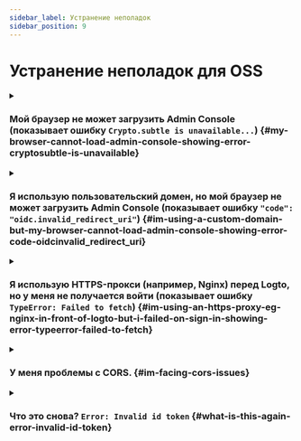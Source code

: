 ```yaml
---
sidebar_label: Устранение неполадок
sidebar_position: 9
---
```


# Устранение неполадок для OSS

<details>

<summary>

### Мой браузер не может загрузить Admin Console (показывает ошибку `Crypto.subtle is unavailable...`) \{#my-browser-cannot-load-admin-console-showing-error-cryptosubtle-is-unavailable}

</summary>

Admin Console использует [Web Crypto API](https://developer.mozilla.org/en-US/docs/Web/API/Web_Crypto_API), который требует [защищенных контекстов](https://developer.mozilla.org/en-US/docs/Web/Security/Secure_Contexts), т.е. HTTPS или HTTP с `localhost`.

Если вы используете HTTP с IP-адресом или пользовательским доменом, браузер не сможет загрузить Admin Console.

</details>

<details>

<summary>

### Я использую пользовательский домен, но мой браузер не может загрузить Admin Console (показывает ошибку `"code": "oidc.invalid_redirect_uri"`) \{#im-using-a-custom-domain-but-my-browser-cannot-load-admin-console-showing-error-code-oidcinvalid_redirect_uri}

</summary>

Если вы используете пользовательский домен вместо `localhost`, вам нужно установить переменную окружения `ENDPOINT` на URL Logto. Это связано с жесткими требованиями к Redirect URI в OIDC. Подробности смотрите в разделе [Конфигурация](/concepts/core-service/configuration/).

</details>

<details>

<summary>

### Я использую HTTPS-прокси (например, Nginx) перед Logto, но у меня не получается войти (показывает ошибку `TypeError: Failed to fetch`) \{#im-using-an-https-proxy-eg-nginx-in-front-of-logto-but-i-failed-on-sign-in-showing-error-typeerror-failed-to-fetch}

</summary>

- Во-первых, убедитесь, что вы установили переменную окружения узла `TRUST_PROXY_HEADER` в значение `true`. Подробности смотрите в разделе [Конфигурация](/concepts/core-service/configuration/#using-a-https-proxy).
- Также вам нужно установить заголовок `X-Forwarded-Proto` в значение `https` в конфигурации вашего прокси. Подробности смотрите в разделе [Доверие к прокси, разгружающим TLS](https://github.com/panva/node-oidc-provider/blob/main/docs/README.md#trusting-tls-offloading-proxies).

</details>

<details>

<summary>

### У меня проблемы с CORS. \{#im-facing-cors-issues}

</summary>

- Если `ADMIN_ENDPOINT` не указан, `localhost:[admin-port]` будет разрешен для выполнения Cross-Origin Resource Sharing (CORS) в Logto.
- Если `ADMIN_ENDPOINT` указан, будут разрешены только запросы с источника `ADMIN_ENDPOINT`.

</details>

<details>

<summary>

### Что это снова? `Error: Invalid id token` \{#what-is-this-again-error-invalid-id-token}

</summary>

Если вы не путаетесь с вашими токенами, то в большинстве случаев это вызвано несоответствием времени на вашем сервере и клиенте. Синхронизируйте время на вашем сервере и клиенте и попробуйте снова.

</details>
